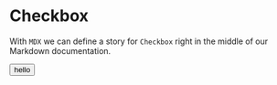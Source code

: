 
<Meta title="Form/Checkbox" />

# Checkbox

With `MDX` we can define a story for `Checkbox` right in the middle of our
Markdown documentation.

<Canvas>
  <button>hello</button>
</Canvas>
